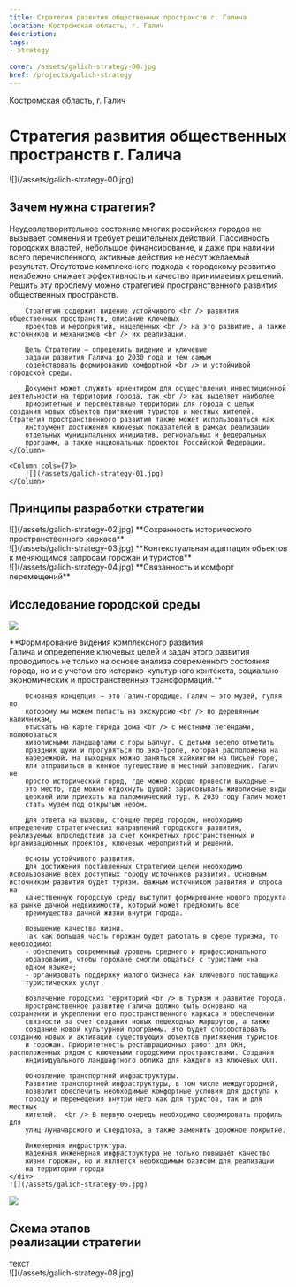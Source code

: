 ```yaml
---
title: Стратегия развития общественных пространств г. Галича
location: Костромская область, г. Галич
description: 
tags:
- strategy
    
cover: /assets/galich-strategy-00.jpg
href: /projects/galich-strategy
---
```


Костромская область, г. Галич


# Стратегия развития общественных пространств г. Галича

<Wide>
    ![](/assets/galich-strategy-00.jpg)
</Wide>


## Зачем нужна стратегия?

<Grid cols={12}>
    <Column cols={5}>
        Неудовлетворительное состояние многих российских городов не
        вызывает сомнения и требует решительных действий. Пассивность
        городских властей, небольшое финансирование, и даже при наличии
        всего перечисленного, активные действия не несут желаемый результат.
        Отсутствие комплексного подхода к городскому развитию неизбежно
        снижает эффективность и качество принимаемых решений. Решить эту
        проблему можно стратегией пространственного развития общественных пространств.

        Стратегия содержит видение устойчивого <br /> развития общественных пространств, описание ключевых
        проектов и мероприятий, нацеленных <br /> на это развитие, а также источников и механизмов <br /> их реализации.

        Цель Стратегии — определить видение и ключевые
        задачи развития Галича до 2030 года и тем самым
        содействовать формированию комфортной <br /> и устойчивой городской среды.

        Документ может служить ориентиром для осуществления инвестиционной деятельности на территории города, так <br /> как выделяет наиболее
        приоритетные и перспективные территории для города с целью создания новых объектов притяжения туристов и местных жителей. Стратегия пространственного развития также может использоваться как
        инструмент достижения ключевых показателей в рамках реализации
        отдельных муниципальных инициатив, региональных и федеральных
        программ, а также национальных проектов Российской Федерации.
    </Column>

    <Column cols={7}>
        ![](/assets/galich-strategy-01.jpg)
    </Column>
</Grid>

## Принципы разработки стратегии

<Grid cols={3}>
    <div class="center">
        ![](/assets/galich-strategy-02.jpg)
        **Сохранность исторического  
        пространственного каркаса**
    </div>
    <div class="center">
        ![](/assets/galich-strategy-03.jpg)
        **Контекстуальная адаптация объектов  
        к меняющимся запросам горожан и туристов**
    </div>
    <div class="center">
        ![](/assets/galich-strategy-04.jpg)
        **Связанность и комфорт  
        перемещений**
    </div>
</Grid>

## Исследование городской среды

![](/assets/galich-strategy-05.jpg)

<Grid>
    <div>
        **Формирование видения комплексного развития <br /> Галича и определение ключевых целей и задач этого
        развития проводилось не только на основе анализа
        современного состояния города, но и с учетом его
        историко-культурного контекста, социально-экономических и пространственных трансформаций.**

        Основная концепция — это Галич-городище. Галич — это музей, гуляя по
        которому мы можем попасть на экскурсию <br /> по деревянным наличникам,
        отыскать на карте города дома <br /> с местными легендами, полюбоваться
        живописными ландшафтами с горы Балчуг. С детьми весело отметить
        праздник щуки и прогуляться по эко-тропе, которая расположена на
        набережной. На выходных можно заняться хайкингом на Лисьей горе,
        или отправиться в конное путешествие в местный заповедник. Галич не
        просто исторический город, где можно хорошо провести выходные —
        это место, где можно отдохнуть душой: зарисовывать живописные виды
        церквей или приехать на паломнический тур. К 2030 году Галич может
        стать музем под открытым небом.

        Для ответа на вызовы, стоящие перед городом, необходимо определение стратегических направлений городского развития, реализуемых впоследствии за счет конкретных пространственных и организационных проектов, ключевых мероприятий и решений.

        Основы устойчивого развития.
        Для достижения поставленных Стратегией целей необходимо использование всех доступных городу источников развития. Основным источником развития будет туризм. Важным источником развития и спроса на
        качественную городскую среду выступит формирование нового продукта на рынке дачной недвижимости, который может предложить все
        преимущества дачной жизни внутри города.

        Повышение качества жизни.
        Так как большая часть горожан будет работать в сфере туризма, то необходимо:
        - обеспечить современный уровень среднего и профессионального
        образования, чтобы горожане смогли общаться с туристами «на
        одном языке»;
        - организовать поддержку малого бизнеса как ключевого поставщика
        туристических услуг.

        Вовлечение городских территорий <br /> в туризм и развитие города.
        Пространственное развитие Галича должно быть основано на сохранении и укреплении его пространственного каркаса и обеспечении
        связности за счет создания новых пешеходных маршрутов, а также
        создание новой культурной программы. Это будет способствовать созданию новых и активации существующих объектов притяжения туристов
        и горожан. Приоритетность реставрационных работ для ОКН, расположенных рядом с ключевыми городскими пространствами. Создания
        индивидуального ландшафтного облика для каждого из ключевых ООП.

        Обновление транспортной инфраструктуры.
        Развитие транспортной инфраструктуры, в том числе междугородней,
        позволит обеспечить необходимые комфортные условия для доступа к
        городу и перемещения внутри него как для туристов, так и для местных
        жителей.  <br /> В первую очередь необходимо сформировать профиль для
        улиц Луначарского и Свердлова, а также заменить дорожное покрытие.

        Инженерная инфраструктура.
        Надежная инженерная инфраструктура не только повышает качество
        жизни горожан, но и является необходимым базисом для реализации
        на территории города
    </div>
    ![](/assets/galich-strategy-06.jpg)    
</Grid>

![](/assets/galich-strategy-07.jpg)

## Схема этапов<br />реализации стратегии

<Grid>
    <div>
        текст
    </div>
    ![](/assets/galich-strategy-08.jpg)
</Grid>
